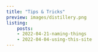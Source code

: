 ```yaml
---
title: "Tips & Tricks"
preview: images/distillery.png
listing: 
    posts: 
    - 2022-04-21-naming-things
    - 2022-04-04-using-this-site
---
```

